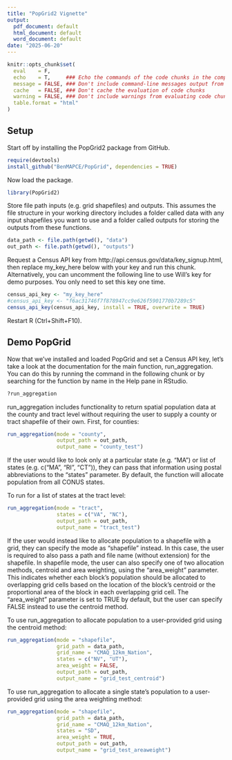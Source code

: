 ```yaml
---
title: "PopGrid2 Vignette"
output:
  pdf_document: default
  html_document: default
  word_document: default
date: "2025-06-20"
---
```


```r
knitr::opts_chunk$set(
  eval    = F,
  echo    = T,     ### Echo the commands of the code chunks in the compiled document
  message = FALSE, ### Don't include command-line messages output from evaluating code chunks
  cache   = FALSE, ### Don't cache the evaluation of code chunks
  warning = FALSE, ### Don't include warnings from evaluating code chunks
  table.format = "html"
)
```

## Setup

Start off by installing the PopGrid2 package from GitHub.

```r
require(devtools)
install_github("BenMAPCE/PopGrid", dependencies = TRUE)
```

Now load the package.

```r
library(PopGrid2)
```

Store file path inputs (e.g. grid shapefiles) and outputs. This assumes the file structure in your working directory includes a folder called data with any input shapefiles you want to use and a folder called outputs for storing the outputs from these functions.

```r
data_path <- file.path(getwd(), "data")
out_path <- file.path(getwd(), "outputs")
```

Request a Census API key from http://api.census.gov/data/key_signup.html, then replace my_key_here below with your key and run this chunk. Alternatively, you can uncomment the following line to use Will's key for demo purposes. You only need to set this key one time.

```r
census_api_key <- "my_key_here"
#census_api_key <- "f6ac31746f7f878947cc9e626f5901770b7289c5"
census_api_key(census_api_key, install = TRUE, overwrite = TRUE)
```

Restart R (Ctrl+Shift+F10).

## Demo PopGrid

Now that we've installed and loaded PopGrid and set a Census API key, let's take a look at the documentation for the main function, run_aggregation. You can do this by running the command in the following chunk or by searching for the function by name in the Help pane in RStudio.

```r
?run_aggregation
```

run_aggregation includes functionality to return spatial population data at the county and tract level without requiring the user to supply a county or tract shapefile of their own. First, for counties:

```r
run_aggregation(mode = "county",
                output_path = out_path,
                output_name = "county_test")
```

If the user would like to look only at a particular state (e.g. "MA") or list of states (e.g. c("MA", "RI", "CT")), they can pass that information using postal abbreviations to the "states" parameter. By default, the function will allocate population from all CONUS states.

To run for a list of states at the tract level:

```r
run_aggregation(mode = "tract",
                states = c("VA", "NC"),
                output_path = out_path,
                output_name = "tract_test")
```

If the user would instead like to allocate population to a shapefile with a grid, they can specify the mode as "shapefile" instead. In this case, the user is required to also pass a path and file name (without extension) for the shapefile. In shapefile mode, the user can also specify one of two allocation methods, centroid and area weighting, using the "area_weight" parameter. This indicates whether each block's population should be allocated to overlapping grid cells based on the location of the block's centroid or the proportional area of the block in each overlapping grid cell. The "area_weight" parameter is set to TRUE by default, but the user can specify FALSE instead to use the centroid method.

To use run_aggregation to allocate population to a user-provided grid using the centroid method:

```r
run_aggregation(mode = "shapefile",
                grid_path = data_path,
                grid_name = "CMAQ_12km_Nation",
                states = c("NV", "UT"),
                area_weight = FALSE,
                output_path = out_path,
                output_name = "grid_test_centroid")
```

To use run_aggregation to allocate a single state's population to a user-provided grid using the area weighting method:

```r
run_aggregation(mode = "shapefile",
                grid_path = data_path,
                grid_name = "CMAQ_12km_Nation",
                states = "SD",
                area_weight = TRUE,
                output_path = out_path,
                output_name = "grid_test_areaweight")
```
